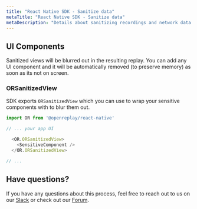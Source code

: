 ```yaml
---
title: "React Native SDK - Sanitize data"
metaTitle: "React Native SDK - Sanitize data"
metaDescription: "Details about sanitizing recordings and network data in React Native"
---
```


## UI Components

Sanitized views will be blurred out in the resulting replay. You can add any UI component and it will be automatically removed (to preserve memory) as soon as its not on screen.

### ORSanitizedView

SDK exports `ORSanitizedView` which you can use to wrap your sensitive components with to blur them out.

```js
import OR from '@openreplay/react-native'

// ... your app UI

  <OR.ORSanitizedView>
    <SensitiveComponent />
  </OR.ORSanitizedView>

// ...
```

## Have questions?
If you have any questions about this process, feel free to reach out to us on our [Slack](https://slack.openreplay.com) or check out our [Forum](https://forum.openreplay.com).
